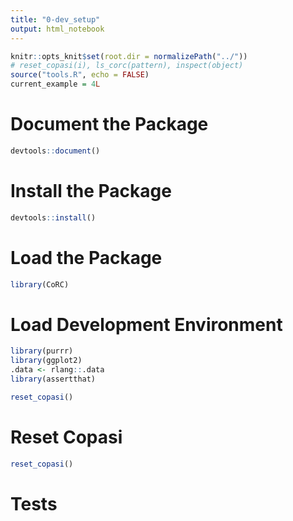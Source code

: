 ```yaml
---
title: "0-dev_setup"
output: html_notebook
---
```


```r
knitr::opts_knit$set(root.dir = normalizePath("../"))
# reset_copasi(i), ls_corc(pattern), inspect(object)
source("tools.R", echo = FALSE)
current_example = 4L
```

# Document the Package

```r
devtools::document()
```

# Install the Package

```r
devtools::install()
```

# Load the Package

```r
library(CoRC)
```

# Load Development Environment

```r
library(purrr)
library(ggplot2)
.data <- rlang::.data
library(assertthat)

reset_copasi()
```

# Reset Copasi

```r
reset_copasi()
```

# Tests

```r

```
